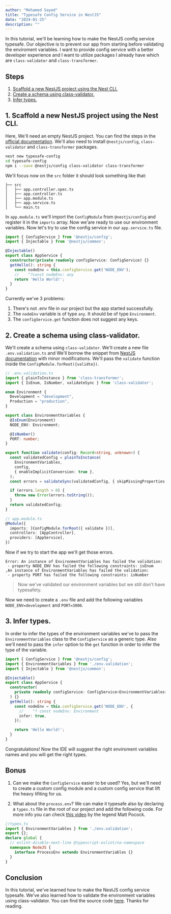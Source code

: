 ```yaml
---
author: "Mohamed Sayed"
title: "Typesafe Config Service in NestJS"
date: "2024-01-25"
description: ""
---
```

In this tutorial, we'll be learning how to make the NestJS config service typesafe. Our objective is to prevent our app from starting before validating the enviroment variables. I want to provide config service with a better developer experience and I want to utilize packages I already have which are `class-validator` and `class-transformer`.

## Steps
1. [Scaffold a new NestJS project using the Nest CLI.](#1-scaffold-a-new-nestjs-project-using-the-nest-cli)
2. [Create a schema using class-validator.](#2-create-a-schema-using-class-validator)
3. [Infer types.](#3-infer-types)

## 1. Scaffold a new NestJS project using the Nest CLI.
Here, We'll need an empty NestJS project. You can find the steps in the [official documentation](https://docs.nestjs.com/first-steps#setup). We'll also need to install `@nestjs/config`, `class-validator` and `class-transformer` packages.

```bash
nest new typesafe-config
cd typesafe-config
npm i --save @nestjs/config class-validator class-transformer
```
We'll focus now on the `src` folder it should look something like that:
```
├── src
│   ├── app.controller.spec.ts
│   ├── app.controller.ts
│   ├── app.module.ts
│   ├── app.service.ts
│   └── main.ts
```

In `app.module.ts` we'll import the `ConfigModule` from `@nestjs/config` and register it in the `imports` array. Now we'are ready to use our environment variables.
Now let's try to use the config service in our `app.service.ts` file.

```ts
import { ConfigService } from '@nestjs/config';
import { Injectable } from '@nestjs/common';

@Injectable()
export class AppService {
  constructor(private readonly configService: ConfigService) {}
  getHello(): string {
    const nodeEnv = this.configService.get('NODE_ENV');
    //    ^?const nodeEnv: any
    return 'Hello World!';
  }
}
```
Currently we've 3 problems:
1. There's not .env file in our project but the app started successfully.
2. The `nodeEnv` variable is of type `any`. It should be of type `Environment`.
3. The `configService.get` function does not suggest any keys.

## 2. Create a schema using class-validator.
We'll create a schema using `class-validator`. We'll create a new file `.env.validation.ts` and We'll borrow the snippet from [NestJS documentation](https://docs.nestjs.com/techniques/configuration#custom-validate-function) with minor modifications. We'll pass the `validate` function inside the `ConfigModule.forRoot({validte})`.
```ts
// .env.validation.ts
import { plainToInstance } from 'class-transformer';
import { IsEnum, IsNumber, validateSync } from 'class-validator';

enum Environment {
  Development = "development",
  Production = "production",
}

export class EnvironmentVariables {
  @IsEnum(Environment)
  NODE_ENV: Environment;

  @IsNumber()
  PORT: number;
}

export function validate(config: Record<string, unknown>) {
  const validatedConfig = plainToInstance(
    EnvironmentVariables,
    config,
    { enableImplicitConversion: true },
  );
  const errors = validateSync(validatedConfig, { skipMissingProperties: false });

  if (errors.length > 0) {
    throw new Error(errors.toString());
  }
  return validatedConfig;
}
```
```ts
// app.module.ts
@Module({
  imports: [ConfigModule.forRoot({ validate })],
  controllers: [AppController],
  providers: [AppService],
})
```
Now if we try to start the app we'll get those errors.
```
Error: An instance of EnvironmentVariables has failed the validation:
 - property NODE_ENV has failed the following constraints: isEnum 
,An instance of EnvironmentVariables has failed the validation:
 - property PORT has failed the following constraints: isNumber
```
> Now we've validated our environment variables but we still don't have typesafety. 

Now we need to create a `.env` file and add the following variables `NODE_ENV=development` and `PORT=3000`.

## 3. Infer types.
In order to infer the types of the environment variables we've to pass the `EnvironmentVariables` class to the `ConfigService` as a generic type. Also we'll need to pass the `infer` option to the `get` function in order to infer the type of the variable.
```ts
import { ConfigService } from '@nestjs/config';
import { EnvironmentVariables } from './env.validation';
import { Injectable } from '@nestjs/common';

@Injectable()
export class AppService {
  constructor(
    private readonly configService: ConfigService<EnvironmentVariables>,
  ) {}
  getHello(): string {
    const nodeEnv = this.configService.get('NODE_ENV', {
      //    ^? const nodeEnv: Environment
      infer: true,
    });

    return 'Hello World!';
  }
}
```
Congratulations! Now the IDE will suggest the right enviroment variables names and you will get the right types.

## Bonus
1. Can we make the `ConfigService` easier to be used?
Yes, but we'll need to create a custom config module and a custom config service that lift the heavy lifiting for us.

2. What about the `process.env`?
We can make it typesafe also by declaring a `types.ts` file in the root of our project and add the following code. For more info you can check [this video](https://www.youtube.com/watch?v=q1im-hMlKhM) by the legend Matt Pocock.
```ts
//types.ts
import { EnvironmentVariables } from './env.validation';
export {};
declare global {
  // eslint-disable-next-line @typescript-eslint/no-namespace
  namespace NodeJS {
    interface ProcessEnv extends EnvironmentVariables {}
  }
}
```

## Conclusion
In this tutorial, we've learned how to make the NestJS config service typesafe. We've also learned how to validate the environment variables using class-validator. You can find the source code [here](https://github.com/ms10596/typesafe-config). Thanks for reading.

